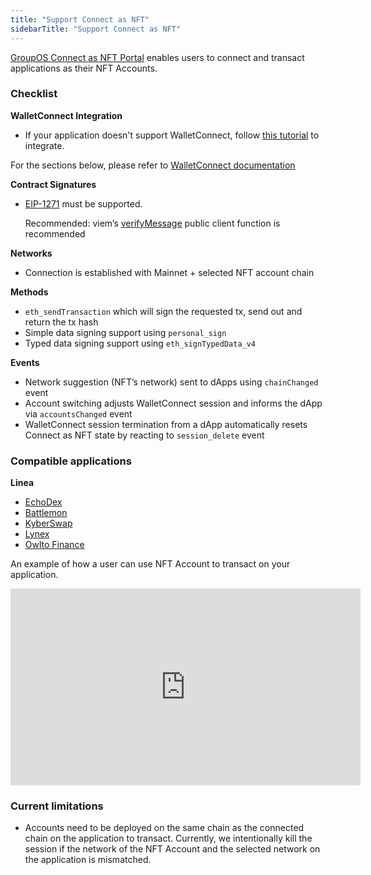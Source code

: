 ```yaml
---
title: "Support Connect as NFT"
sidebarTitle: "Support Connect as NFT"
---
```


[GroupOS Connect as NFT Portal](https://groupos.xyz/wc) enables users to connect and transact applications as their NFT Accounts.

### Checklist

**WalletConnect Integration**

- If your application doesn't support WalletConnect, follow [this tutorial](https://docs.walletconnect.com/web3modal/about) to integrate.

For the sections below, please refer to [WalletConnect documentation](https://docs.walletconnect.com/api/sign/dapp-usage)

**Contract Signatures**

- [EIP-1271](https://eips.ethereum.org/EIPS/eip-1271) must be supported.

    <Info>Recommended: viem’s [verifyMessage](https://viem.sh/docs/actions/public/verifyMessage.html) public client function is recommended</Info>

**Networks**

-  Connection is established with Mainnet + selected NFT account chain

**Methods**

- `eth_sendTransaction` which will sign the requested tx, send out and
return the tx hash
- Simple data signing support using `personal_sign`
- Typed data signing support using `eth_signTypedData_v4`

**Events**

- Network suggestion (NFT’s network) sent to dApps using `chainChanged` event
- Account switching adjusts WalletConnect session and informs the dApp via `accountsChanged` event
- WalletConnect session termination from a dApp automatically resets Connect as NFT state by reacting to `session_delete` event


### Compatible applications

**Linea**
- [EchoDex](https://www.echodex.io/?chain=linea)
- [Battlemon](https://battlemon.com/)
- [KyberSwap](https://kyberswap.com/)
- [Lynex](https://www.lynex.fi/)
- [Owlto Finance](https://owlto.finance/bridge)


An example of how a user can use NFT Account to transact on your application.
<iframe
  width="560"
  height="315"
  src="https://www.youtube.com/watch?v=YJizjHkoxd0&embeds_referring_euri=https%3A%2F%2Fsupport.linea.build%2F&feature=emb_imp_woyt&themeRefresh=1"
  title="YouTube video player"
  frameborder="0"
  allow="accelerometer; autoplay; clipboard-write; encrypted-media; gyroscope; picture-in-picture"
  allowFullScreen
></iframe>


### Current limitations

- Accounts need to be deployed on the same chain as the connected chain on the application to transact. Currently, we intentionally kill the session if the network of the NFT Account and the selected network on the application is mismatched.
